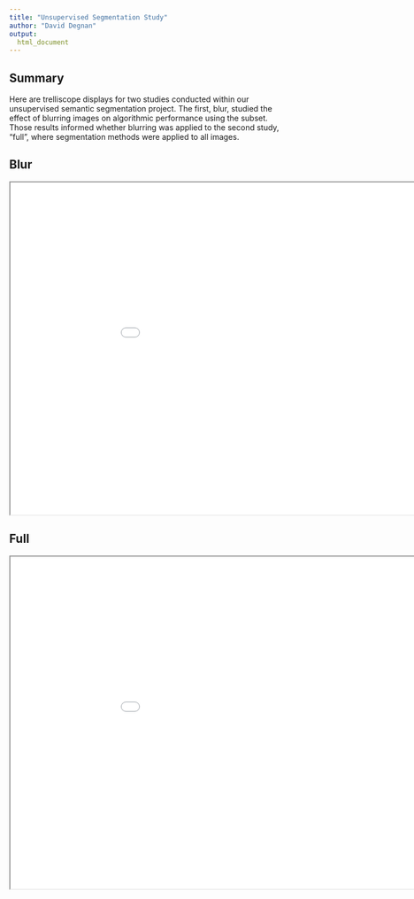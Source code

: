 ```yaml
---
title: "Unsupervised Segmentation Study"
author: "David Degnan"
output:
  html_document
---
```


## Summary

Here are trelliscope displays for two studies conducted within our unsupervised
semantic segmentation project. The first, blur, studied the effect of blurring
images on algorithmic performance using the subset. Those results informed whether
blurring was applied to the second study, "full", where segmentation methods were
applied to all images. 

## Blur
    
<iframe src="./Blur/index.html" width=1000px height=600px data-external="1"> </iframe>>
  
## Full
    
<iframe src="./Full/index.html" width=1000px height=600px data-external="1"> </iframe>>

